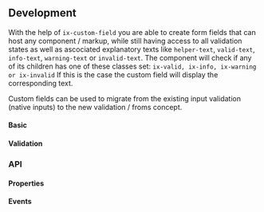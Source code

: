 
## Development

With the help of `ix-custom-field` you are able to create form fields that can host any component / markup, while still having access to all validation states as well as ascociated explanatory texts like `helper-text`, `valid-text`, `info-text`, `warning-text` or `invalid-text`.
The component will check if any of its children has one of these classes set:
`ix-valid, ix-info, ix-warning or ix-invalid`
If this is the case the custom field will display the corresponding text.

Custom fields can be used to migrate from the existing input validation (native inputs) to the new validation / froms concept.

#### Basic

<Playground name="custom-field"></Playground>

#### Validation

<Playground name="custom-field-validation" height="24rem"></Playground>

### API

#### Properties

<Props />

#### Events

<Events />
